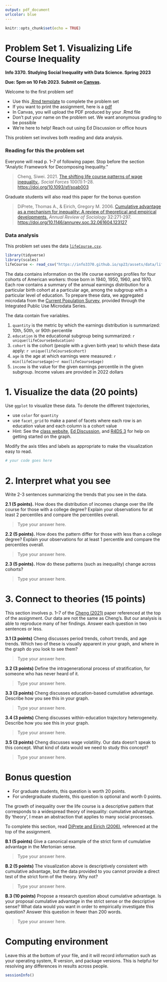 ```yaml
---
output: pdf_document
urlcolor: blue
---
```


```r
knitr::opts_chunk$set(echo = TRUE)
```

# Problem Set 1. Visualizing Life Course Inequality

**Info 3370. Studying Social Inequality with Data Science. Spring 2023**

**Due: 5pm on 10 Feb 2023. Submit on [Canvas](https://canvas.cornell.edu/courses/51595).**

Welcome to the first problem set!

- Use this [.Rmd template](https://info3370.github.io/sp23/assets/assignments/pset1.Rmd) to complete the problem set
- If you want to print the assignment, here is a [pdf](https://info3370.github.io/sp23/assets/assignments/pset1.pdf)
- In Canvas, you will upload the PDF produced by your .Rmd file
- Don't put your name on the problem set. We want anonymous grading to be possible
- We’re here to help! Reach out using Ed Discussion or office hours

This problem set involves both reading and data analysis.

### Reading for this the problem set

Everyone will read p. 1--7 of following paper. Stop before the section "Analytic Framework for Decomposing Inequality."

> Cheng, Siwei. 2021. [The shifting life course patterns of wage inequality.](https://doi.org/10.1093/sf/soab003). _Social Forces_ 100(1):1--28. [https://doi.org/10.1093/sf/soab003](https://doi.org/10.1093/sf/soab003)

Graduate students will also read this paper for the bonus question

> DiPrete, Thomas A., & Eirich, Gregory M. 2006. [Cumulative advantage as a mechanism for inequality: A review of theoretical and empirical developments.](https://doi.org/10.1146/annurev.soc.32.061604.123127) _Annual Review of Sociology_ 32:271-297. [https://doi.org/10.1146/annurev.soc.32.061604.123127](https://doi.org/10.1146/annurev.soc.32.061604.123127)

### Data analysis

This problem set uses the data [`lifeCourse.csv`](https://info3370.github.io/sp23/assets/data/lifeCourse.csv).

```r
library(tidyverse)
library(scales)
lifeCourse <- read_csv("https://info3370.github.io/sp23/assets/data/lifeCourse.csv")
```

The data contains information on the life course earnings profiles for four cohorts of American workers: those born in 1940, 1950, 1960, and 1970. Each row contains a summary of the annual earnings distribution for a particular birth cohort at a particular age, among the subgroup with a particular level of education. To prepare these data, we aggregated microdata from the [Current Population Survey](https://cps.ipums.org/cps/), provided through the Integrated Public Use Microdata Series.

The data contain five variables.

1. `quantity` is the metric by which the earnings distribution is summarized: 10th, 50th, or 90th percentile
2. `education` is the educational subgroup being summarized: `r unique(lifeCourse$education)`
3. `cohort` is the cohort (people with a given birth year) to which these data apply: `r unique(lifeCourse$cohort)`
4. `age` is the age at which earnings were measured: `r min(lifeCourse$age)`--`r max(lifeCourse$age)`
5. `income` is the value for the given earnings percentile in the given subgroup. Income values are provided in 2022 dollars

# 1. Visualize the data (20 points)

Use `ggplot` to visualize these data. To denote the different trajectories,

- use `color` for `quantity`
- use `facet_grid` to make a panel of facets where each row is an education value and each column is a cohort value
- Hint: See the [class website](https://info3370.github.io/sp23/lessonplans/2a/), [Ed Discussion](https://edstem.org/us/courses/33934/discussion/2475421), and [R4DS 3](https://r4ds.had.co.nz/data-visualisation.html) for help on getting started on the graph.

Modify the axis titles and labels as appropriate to make the visualization easy to read.

```r
# your code goes here

```

# 2. Interpret what you see

Write 2-3 sentences summarizing the trends that you see in the data.

**2.1 (5 points).** How does the distribution of incomes change over the life course for those with a college degree? Explain your observations for at least 2 percentiles and compare the percentiles overall.

> Type your answer here.

**2.2 (5 points).** How does the pattern differ for those with less than a college degree? Explain your observations for at least 1 percentile and compare the percentiles overall.

> Type your answer here.


**2.3 (5 points).** How do these patterns (such as inequality) change across cohorts?

> Type your answer here. 

# 3. Connect to theories (15 points)

This section involves p. 1--7 of the [Cheng (2021)](https://doi.org/10.1093/sf/soab003) paper referenced at the top of the assignment. Our data are not the same as Cheng's. But our analysis is able to reproduce many of her findings. Answer each question in two sentences or less.

**3.1 (3 points)** Cheng discusses period trends, cohort trends, and age trends. Which two of these is visually apparent in your graph, and where in the graph do you look to see them?

> Type your answer here.

**3.2 (3 points)** Define the intragenerational process of stratification, for someone who has never heard of it.

> Type your answer here.

**3.3 (3 points)** Cheng discusses education-based cumulative advantage. Describe how you see this in your graph.

> Type your answer here.

**3.4 (3 points)** Cheng discusses within-education trajectory heterogeneity. Describe how you see this in your graph.

> Type your answer here.

**3.5 (3 points)** Cheng discusses wage volatility. Our data doesn't speak to this concept. What kind of data would we need to study this concept?

> Type your answer here.

# Bonus question

- For graduate students, this question is worth 20 points.
- For undergraduate students, this question is optional and worth 0 points.

The growth of inequality over the life course is a descriptive pattern that corresponds to a widespread theory of inequality: cumulative advantage. By 'theory', I mean an abstraction that applies to many social processes.

To complete this section, read [DiPrete and Eirich (2006)](https://doi.org/10.1146/annurev.soc.32.061604.123127), referenced at the top of the assignment.

**B.1 (5 points)** Give a canonical example of the strict form of cumulative advantage in the Mertonian sense.

> Type your answer here.

**B.2 (5 points)** The visualization above is descriptively consistent with cumulative advantage, but the data provided to you cannot provide a direct test of the strict form of the theory. Why not?

> Type your answer here.

**B.3 (10 points)** Propose a research question about cumulative advantage. Is your proposal cumulative advantage in the strict sense or the descriptive sense? What data would you want in order to empirically investigate this question? Answer this question in fewer than 200 words.

> Type your answer here.

# Computing environment

Leave this at the bottom of your file, and it will record information such as your operating system, R version, and package versions. This is helpful for resolving any differences in results across people.

```r
sessionInfo()
```